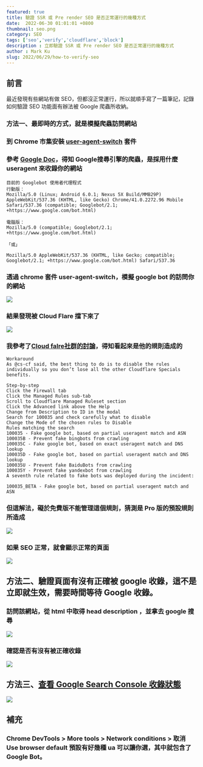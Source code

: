 ```yaml
---
featured: true
title: 驗證 SSR 或 Pre render SEO 是否正常運行的幾種方式
date:  2022-06-30 01:01:01 +0800
thumbnail: seo.png
category: SEO
tags: ['seo','verify','cloudflare','block']
description : 立即驗證 SSR 或 Pre render SEO 是否正常運行的幾種方式
author : Mark Ku
slug: 2022/06/29/how-to-verify-seo
---
```

## 前言
最近發現有些網站有做 SEO，但都沒正常運行，所以就順手寫了一篇筆記，記錄如何驗證 SEO 功能面有辦法被 Google 爬蟲所收納。

### 方法一、最即時的方式，就是模擬爬蟲訪問網站
### 到 Chrome 市集安裝 [user-agent-switch](https://chrome.google.com/webstore/detail/user-agent-switcher-for-c/djflhoibgkdhkhhcedjiklpkjnoahfmg?hl=zh-TW) 套件

### 參考 [Google Doc](https://developers.google.com/search/blog/2019/10/updating-user-agent-of-googlebot)，得知 Google搜尋引擎的爬蟲，是採用什麼 useragent 來收錄你的網站

```
目前的 Googlebot 使用者代理程式
行動版：
Mozilla/5.0 (Linux; Android 6.0.1; Nexus 5X Build/MMB29P) AppleWebKit/537.36 (KHTML, like Gecko) Chrome/41.0.2272.96 Mobile Safari/537.36 (compatible; Googlebot/2.1; +https://www.google.com/bot.html)

電腦版：
Mozilla/5.0 (compatible; Googlebot/2.1; +https://www.google.com/bot.html)

「或」

Mozilla/5.0 AppleWebKit/537.36 (KHTML, like Gecko; compatible; Googlebot/2.1; +https://www.google.com/bot.html) Safari/537.36
```

### 透過 chrome 套件 user-agent-switch，模擬 google bot 的訪問你的網站
![](https://i.imgur.com/3K3T80i.png)
### 結果發現被 Cloud Flare 擋下來了
![](https://i.imgur.com/LQMIVyW.png)

### 我參考了[Cloud falre社群的討論](https://community.cloudflare.com/t/cloudflare-managed-special-rules-are-blocking-googlebot/82911/14)，得知看起來是他的規則造成的

```
Workaround
As @cs-cf said, the best thing to do is to disable the rules individually so you don’t lose all the other Cloudflare Specials benefits.

Step-by-step
Click the Firewall tab
Click the Managed Rules sub-tab
Scroll to Cloudflare Managed Ruleset section
Click the Advanced link above the Help
Change from Description to ID in the modal
Search for 100035 and check carefully what to disable
Change the Mode of the chosen rules to Disable
Rules matching the search
100035 - Fake google bot, based on partial useragent match and ASN
100035B - Prevent fake bingbots from crawling
100035C - Fake google bot, based on exact useragent match and DNS lookup
100035D - Fake google bot, based on partial useragent match and DNS lookup
100035U - Prevent fake BaiduBots from crawling
100035Y - Prevent fake yandexbot from crawling
A seventh rule related to fake bots was deployed during the incident:

100035_BETA - Fake google bot, based on partial useragent match and ASN
```
### 但這解法，礙於免費版不能管理這個規則，猜測是 Pro 版的預設規則所造成
![](https://i.imgur.com/smFNMo1.png)

### 如果 SEO 正常，就會顯示正常的頁面
![](https://i.imgur.com/TZci26Z.jpg)
## 方法二、驗證頁面有沒有正確被 google 收錄，這不是立即就生效，需要時間等待 Google 收錄。

### 訪問該網站，從 html 中取得 head description ，並拿去 google 搜尋
![](https://i.imgur.com/R4ac5dl.png)

### 確認是否有沒有被正確收錄
![](https://i.imgur.com/55WLOCy.png)

## 方法三、[查看 Google Search Console  收錄狀態](https://search.google.com/search-console/about)
![](https://i.imgur.com/XkLNyOa.png)

## 補充
### Chrome DevTools > More tools > Network conditions > 取消 Use browser default 預設有好幾種 ua 可以讓你選，其中就包含了 Google Bot。
 
